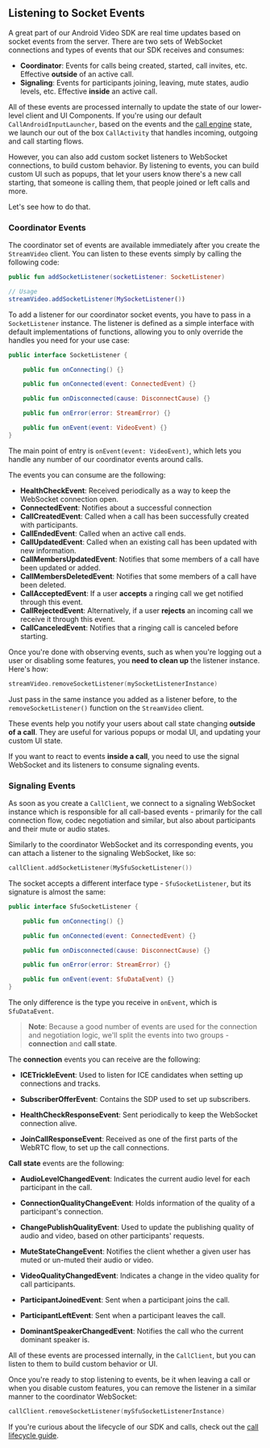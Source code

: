 ## Listening to Socket Events

A great part of our Android Video SDK are real time updates based on socket events from the server. There are two sets of WebSocket connections and types of events that our SDK receives and consumes:

* **Coordinator**: Events for calls being created, started, call invites, etc. Effective **outside** of an active call.
* **Signaling**: Events for participants joining, leaving, mute states, audio levels, etc. Effective **inside** an active call.

All of these events are processed internally to update the state of our lower-level client and UI Components. If you're using our default  `CallAndroidInputLauncher`, based on the events and the [call engine](03-call-engine.mdx) state, we launch our out of the box `CallActivity` that handles incoming, outgoing and call starting flows.

However, you can also add custom socket listeners to WebSocket connections, to build custom behavior. By listening to events, you can build custom UI such as popups, that let your users know there's a new call starting, that someone is calling them, that people joined or left calls and more.

Let's see how to do that.

### Coordinator Events

The coordinator set of events are available immediately after you create the `StreamVideo` client. You can listen to these events simply by calling the following code:

```kotlin
public fun addSocketListener(socketListener: SocketListener)

// Usage
streamVideo.addSocketListener(MySocketListener())
```

To add a listener for our coordinator socket events, you have to pass in a `SocketListener` instance. The listener is defined as a simple interface with default implementations of functions, allowing you to only override the handles you need for your use case:

```kotlin
public interface SocketListener {

    public fun onConnecting() {}

    public fun onConnected(event: ConnectedEvent) {}

    public fun onDisconnected(cause: DisconnectCause) {}

    public fun onError(error: StreamError) {}

    public fun onEvent(event: VideoEvent) {}
}
```

The main point of entry is `onEvent(event: VideoEvent)`, which lets you handle any number of our coordinator events around calls.

The events you can consume are the following:

* **HealthCheckEvent**: Received periodically as a way to keep the WebSocket connection open.
* **ConnectedEvent**: Notifies about a successful connection
* **CallCreatedEvent**: Called when a call has been successfully created with participants.
* **CallEndedEvent**: Called when an active call ends.
* **CallUpdatedEvent**: Called when an existing call has been updated with new information.
* **CallMembersUpdatedEvent**: Notifies that some members of a call have been updated or added.
* **CallMembersDeletedEvent**: Notifies that some members of a call have been deleted.
* **CallAcceptedEvent**: If a user **accepts** a ringing call we get notified through this event.
* **CallRejectedEvent**: Alternatively, if a user **rejects** an incoming call we receive it through this event. 
* **CallCanceledEvent**: Notifies that a ringing call is canceled before starting.

Once you're done with observing events, such as when you're logging out a user or disabling some features, you **need to clean up** the listener instance. Here's how:
```kotlin
streamVideo.removeSocketListener(mySocketListenerInstance)
```

Just pass in the same instance you added as a listener before, to the `removeSocketListener()` function on the `StreamVideo` client.

These events help you notify your users about call state changing **outside of a call**. They are useful for various popups or modal UI, and updating your custom UI state.

If you want to react to events **inside a call**, you need to use the signal WebSocket and its listeners to consume signaling events.

### Signaling Events

As soon as you create a `CallClient`, we connect to a signaling WebSocket instance which is responsible for all call-based events - primarily for the call connection flow, codec negotiation and similar, but also about participants and their mute or audio states.

Similarly to the coordinator WebSocket and its corresponding events, you can attach a listener to the signaling WebSocket, like so:

```kotlin
callClient.addSocketListener(MySfuSocketListener())
```

The socket accepts a different interface type - `SfuSocketListener`, but its signature is almost the same:

```kotlin
public interface SfuSocketListener {

    public fun onConnecting() {}

    public fun onConnected(event: ConnectedEvent) {}

    public fun onDisconnected(cause: DisconnectCause) {}

    public fun onError(error: StreamError) {}

    public fun onEvent(event: SfuDataEvent) {}
}
```

The only difference is the type you receive in `onEvent`, which is `SfuDataEvent`.

> **Note**: Because a good number of events are used for the connection and negotiation logic, we'll split the events into two groups - **connection** and **call state**. 

The **connection** events you can receive are the following:

* **ICETrickleEvent**: Used to listen for ICE candidates when setting up connections and tracks.
* **SubscriberOfferEvent**: Contains the SDP used to set up subscribers.

* **HealthCheckResponseEvent**: Sent periodically to keep the WebSocket connection alive.
* **JoinCallResponseEvent**: Received as one of the first parts of the WebRTC flow, to set up the call connections.

**Call state** events are the following:

* **AudioLevelChangedEvent**: Indicates the current audio level for each participant in the call.

* **ConnectionQualityChangeEvent**: Holds information of the quality of a participant's connection.

* **ChangePublishQualityEvent**: Used to update the publishing quality of audio and video, based on other participants' requests.
* **MuteStateChangeEvent**: Notifies the client whether a given user has muted or un-muted their audio or video.
* **VideoQualityChangedEvent**: Indicates a change in the video quality for call participants. 
* **ParticipantJoinedEvent**: Sent when a participant joins the call.
* **ParticipantLeftEvent**: Sent when a participant leaves the call.
* **DominantSpeakerChangedEvent**: Notifies the call who the current dominant speaker is.

All of these events are processed internally, in the `CallClient`, but you can listen to them to build custom behavior or UI.

Once you're ready to stop listening to events, be it when leaving a call or when you disable custom features, you can remove the listener in a similar manner to the coordinator WebSocket:

```kotlin
callClient.removeSocketListener(mySfuSocketListenerInstance)
```

If you're curious about the lifecycle of our SDK and calls, check out the [call lifecycle guide](02-call-lifecycle.mdx).